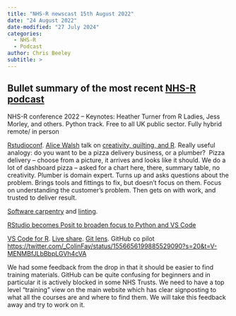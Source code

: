 ```yaml
---
title: "NHS-R newscast 15th August 2022"
date: "24 August 2022"
date-modified: "27 July 2024"
categories:
  - NHS-R
  - Podcast
author: Chris Beeley
subtitle: >
---
```


## Bullet summary of the most recent [NHS-R podcast](https://soundcloud.com/nhs-r-community/nhs-r-newscast-20220815)

NHS-R conference 2022 – Keynotes: Heather Turner from R Ladies, Jess Morley, and others. Python track. Free to all UK public sector. Fully hybrid remote/ in person

[Rstudioconf](https://www.rstudio.com/conference/). [Alice Walsh](https://twitter.com/sciencealice) talk on [creativity, quilting, and R](https://www.rstudio.com/conference/2022/talks/quilting-in-r-becoming-creative/). Really useful analogy: do you want to be a pizza delivery business, or a plumber?  Pizza delivery – choose from a picture, it arrives and looks like it should. We do a lot of dashboard pizza – asked for a chart here, there, summary table, no creativity. Plumber is domain expert. Turns up and asks questions about the problem. Brings tools and fittings to fix, but doesn't focus on them. Focus on understanding the customer's problem. Then gets on with work, and trusted to deliver result.

[Software carpentry](https://software-carpentry.org/) and [linting](https://github.com/r-lib/lintr).

[RStudio becomes Posit to broaden focus to Python and VS Code](https://posit.co/)

[VS Code for R](https://code.visualstudio.com/docs/languages/r). [Live share](https://visualstudio.microsoft.com/services/live-share/). [Git lens](https://www.gitkraken.com/gitlens). GitHub co pilot <https://twitter.com/_ColinFay/status/1556656199885529090?s=20&t=V-MENMBfJLbBbpLGVh4cVA>

We had some feedback from the drop in that it should be easier to find training materials. GitHub can be quite confusing for beginners and in particular it is actively blocked in some NHS Trusts. We need to have a top level “training” view on the main website which has clear signposting to what all the courses are and where to find them. We will take this feedback away and try to work on it.
